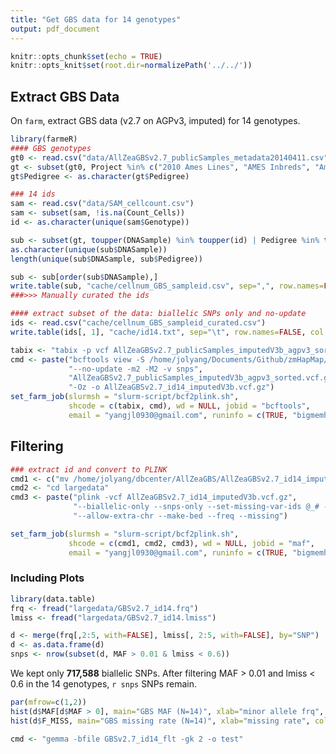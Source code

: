 ```yaml
---
title: "Get GBS data for 14 genotypes"
output: pdf_document
---
```


```r
knitr::opts_chunk$set(echo = TRUE)
knitr::opts_knit$set(root.dir=normalizePath('../../'))
```

## Extract GBS Data

On `farm`, extract GBS data (v2.7 on AGPv3, imputed) for 14 genotypes.

```r
library(farmeR)
#### GBS genotypes
gt0 <- read.csv("data/AllZeaGBSv2.7_publicSamples_metadata20140411.csv", header=T)
gt <- subset(gt0, Project %in% c("2010 Ames Lines", "AMES Inbreds", "Ames282") )
gt$Pedigree <- as.character(gt$Pedigree)

### 14 ids
sam <- read.csv("data/SAM_cellcount.csv")
sam <- subset(sam, !is.na(Count_Cells))
id <- as.character(unique(sam$Genotype))

sub <- subset(gt, toupper(DNASample) %in% toupper(id) | Pedigree %in% toupper(id))
as.character(unique(sub$DNASample))
length(unique(sub$DNASample, sub$Pedigree))

sub <- sub[order(sub$DNASample),]
write.table(sub, "cache/cellnum_GBS_sampleid.csv", sep=",", row.names=FALSE, quote=FALSE)
###>>> Manually curated the ids

#### extract subset of the data: biallelic SNPs only and no-update
ids <- read.csv("cache/cellnum_GBS_sampleid_curated.csv")
write.table(ids[, 1], "cache/id14.txt", sep="\t", row.names=FALSE, col.names=FALSE, quote=FALSE)

tabix <- "tabix -p vcf AllZeaGBSv2.7_publicSamples_imputedV3b_agpv3_sorted.vcf.gz"
cmd <- paste("bcftools view -S /home/jolyang/Documents/Github/zmHapMap/cache/id14.txt",
             "--no-update -m2 -M2 -v snps", 
             "AllZeaGBSv2.7_publicSamples_imputedV3b_agpv3_sorted.vcf.gz",
             "-Oz -o AllZeaGBSv2.7_id14_imputedV3b.vcf.gz")
set_farm_job(slurmsh = "slurm-script/bcf2plink.sh",
             shcode = c(tabix, cmd), wd = NULL, jobid = "bcftools",
             email = "yangjl0930@gmail.com", runinfo = c(TRUE, "bigmemh", "3", "23000"))
```


## Filtering
```r
### extract id and convert to PLINK
cmd1 <- c("mv /home/jolyang/dbcenter/AllZeaGBS/AllZeaGBSv2.7_id14_imputedV3b.vcf.gz largedata/")
cmd2 <- "cd largedata"
cmd3 <- paste("plink -vcf AllZeaGBSv2.7_id14_imputedV3b.vcf.gz",
              "--biallelic-only --snps-only --set-missing-var-ids @_# --out GBSv2.7_id14", 
              "--allow-extra-chr --make-bed --freq --missing")

set_farm_job(slurmsh = "slurm-script/bcf2plink.sh",
             shcode = c(cmd1, cmd2, cmd3), wd = NULL, jobid = "maf",
             email = "yangjl0930@gmail.com", runinfo = c(TRUE, "bigmemh", "3", "23000"))
```

### Including Plots


```r
library(data.table)
frq <- fread("largedata/GBSv2.7_id14.frq")
lmiss <- fread("largedata/GBSv2.7_id14.lmiss")

d <- merge(frq[,2:5, with=FALSE], lmiss[, 2:5, with=FALSE], by="SNP")
d <- as.data.frame(d)
snps <- nrow(subset(d, MAF > 0.01 & lmiss < 0.6))
```

We kept only **717,588** biallelic SNPs. After filtering MAF > 0.01 and lmiss < 0.6 in the 14 genotypes, `r snps` SNPs remain. 

```r
par(mfrow=c(1,2))
hist(d$MAF[d$MAF > 0], main="GBS MAF (N=14)", xlab="minor allele frq", col="#458b74")
hist(d$F_MISS, main="GBS missing rate (N=14)", xlab="missing rate", col="#458b74")
```

```r
cmd <- "gemma -bfile GBSv2.7_id14_flt -gk 2 -o test"
```


